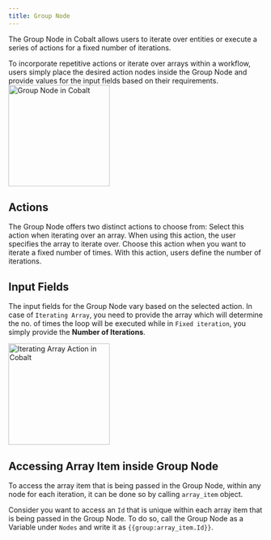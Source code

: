 ```yaml
---
title: Group Node
---
```

The Group Node in Cobalt allows users to iterate over entities or execute a series of actions for a fixed number of iterations.

To incorporate repetitive actions or iterate over arrays within a workflow, users simply place the desired action nodes inside the Group Node and provide values for the input fields based on their requirements.
<img height="200" src="/images/Guides/Workflow/group-node.png" alt="Group Node in Cobalt"/>
## Actions
The Group Node offers two distinct actions to choose from:
<Accordion title="Iterating Array">
Select this action when iterating over an array. When using this action, the user specifies the array to iterate over.
</Accordion>
<Accordion title="Fixed Iteration">
Choose this action when you want to iterate a fixed number of times. With this action, users define the number of iterations.
</Accordion>


## Input Fields
The input fields for the Group Node vary based on the selected action.
In case of `Iterating Array`, you need to provide the array which will determine the no. of times the loop will be executed while in `Fixed iteration`, you simply provide the **Number of Iterations**.

<img height="200" src="/images/Guides/Workflow/iterating.png" alt="Iterating Array Action in Cobalt"/>

## Accessing Array Item inside Group Node

To access the array item that is being passed in the Group Node, within any node for each iteration, it can be done so by calling `array_item` object.

Consider you want to access an `Id` that is unique within each array item that is being passed in the Group Node. To do so, call the Group Node as a Variable under `Nodes` and write it as `{{group:array_item.Id}}`.
